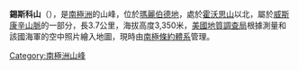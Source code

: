 {{coord|85|50|S|127|48|W|display=title}}

'''錫斯科山'''（{{lang-en|Sisco Mesa}}），是[[南極洲|南極洲]]的山峰，位於[[瑪麗伯德地|瑪麗伯德地]]，處於[[霍沃思山|霍沃思山]]以北，屬於[[威斯康辛山脈|威斯康辛山脈]]的一部分，長3.7公里，海拔高度3,350米，[[美國地質調查局|美國地質調查局]]根據測量和該國海軍的空中照片繪入地圖，現時由[[南極條約體系|南極條約體系]]管理。

{{Antarctica-geo-stub}}
[[Category:南極洲山峰|Category:南極洲山峰]]